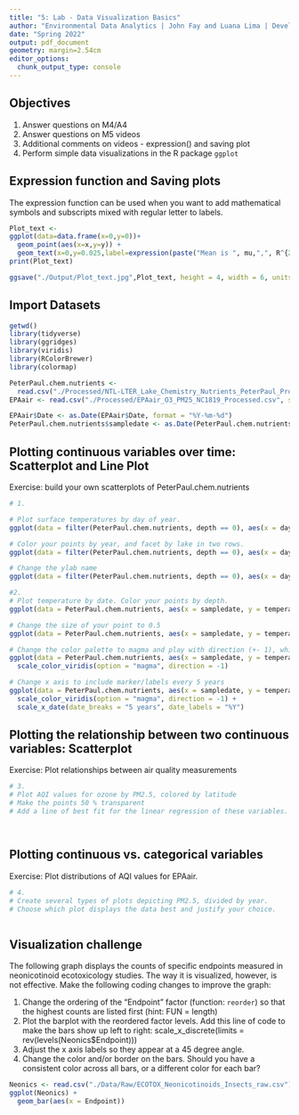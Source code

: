 ```yaml
---
title: "5: Lab - Data Visualization Basics"
author: "Environmental Data Analytics | John Fay and Luana Lima | Developed by Kateri Salk"
date: "Spring 2022"
output: pdf_document
geometry: margin=2.54cm
editor_options: 
  chunk_output_type: console
---
```


## Objectives
1. Answer questions on M4/A4
2. Answer questions on M5 videos
3. Additional comments on videos - expression() and saving plot
4. Perform simple data visualizations in the R package `ggplot`

## Expression function and Saving plots

The expression function can be used when you want to add mathematical symbols and subscripts mixed with regular letter to labels. 

```r
Plot_text <-
ggplot(data=data.frame(x=0,y=0))+
  geom_point(aes(x=x,y=y)) +
  geom_text(x=0,y=0.025,label=expression(paste("Mean is ", mu,",", R^{2},'=0.6')))
print(Plot_text)

ggsave("./Output/Plot_text.jpg",Plot_text, height = 4, width = 6, units = "in", dpi = 300)

```

## Import Datasets

```r
getwd()
library(tidyverse)
library(ggridges)
library(viridis)
library(RColorBrewer)
library(colormap)

PeterPaul.chem.nutrients <- 
  read.csv("./Processed/NTL-LTER_Lake_Chemistry_Nutrients_PeterPaul_Processed.csv", stringsAsFactors = TRUE)
EPAair <- read.csv("./Processed/EPAair_O3_PM25_NC1819_Processed.csv", stringsAsFactors = TRUE)

EPAair$Date <- as.Date(EPAair$Date, format = "%Y-%m-%d")
PeterPaul.chem.nutrients$sampledate <- as.Date(PeterPaul.chem.nutrients$sampledate, format = "%Y-%m-%d")
```


## Plotting continuous variables over time: Scatterplot and Line Plot

Exercise: build your own scatterplots of PeterPaul.chem.nutrients

```r

# 1. 

# Plot surface temperatures by day of year. 
ggplot(data = filter(PeterPaul.chem.nutrients, depth == 0), aes(x = daynum, y = temperature_C)) + geom_point()

# Color your points by year, and facet by lake in two rows.
ggplot(data = filter(PeterPaul.chem.nutrients, depth == 0), aes(x = daynum, y = temperature_C, colour = year4) ) + geom_point() + facet_wrap(vars(lakename))

# Change the ylab name
ggplot(data = filter(PeterPaul.chem.nutrients, depth == 0), aes(x = daynum, y = temperature_C, colour = year4) ) + geom_point() + facet_wrap(vars(lakename)) + ylab("Temperature(C)")

#2. 
# Plot temperature by date. Color your points by depth.
ggplot(data = PeterPaul.chem.nutrients, aes(x = sampledate, y = temperature_C, colour = depth) ) + geom_point()

# Change the size of your point to 0.5
ggplot(data = PeterPaul.chem.nutrients, aes(x = sampledate, y = temperature_C, colour = depth) ) + geom_point(size = 0.5)

# Change the color palette to magma and play with direction (+- 1), which one makes more sense?
ggplot(data = PeterPaul.chem.nutrients, aes(x = sampledate, y = temperature_C, colour = depth) ) + geom_point(size = 0.5) +
  scale_color_viridis(option = "magma", direction = -1)

# Change x axis to include marker/labels every 5 years
ggplot(data = PeterPaul.chem.nutrients, aes(x = sampledate, y = temperature_C, colour = depth) ) + geom_point(size = 0.5) +
  scale_color_viridis(option = "magma", direction = -1) +
  scale_x_date(date_breaks = "5 years", date_labels = "%Y")

```
## Plotting the relationship between two continuous variables: Scatterplot

Exercise: Plot relationships between air quality measurements

```r

# 3. 
# Plot AQI values for ozone by PM2.5, colored by latitude 
# Make the points 50 % transparent
# Add a line of best fit for the linear regression of these variables.




```

## Plotting continuous vs. categorical variables

Exercise: Plot distributions of AQI values for EPAair.

```r

# 4. 
# Create several types of plots depicting PM2.5, divided by year. 
# Choose which plot displays the data best and justify your choice. 



```


## Visualization challenge

The following graph displays the counts of specific endpoints measured in neonicotinoid ecotoxicology studies. The way it is visualized, however, is not effective. Make the following coding changes to improve the graph: 

1. Change the ordering of the "Endpoint" factor (function: `reorder`) so that the highest counts are listed first (hint: FUN = length)
2. Plot the barplot with the reordered factor levels. Add this line of code to make the bars show up left to right:   scale_x_discrete(limits = rev(levels(Neonics$Endpoint)))
3. Adjust the x axis labels so they appear at a 45 degree angle. 
4. Change the color and/or border on the bars. Should you have a consistent color across all bars, or a different color for each bar?
```r

Neonics <- read.csv("./Data/Raw/ECOTOX_Neonicotinoids_Insects_raw.csv")
ggplot(Neonics) +
  geom_bar(aes(x = Endpoint))



```
